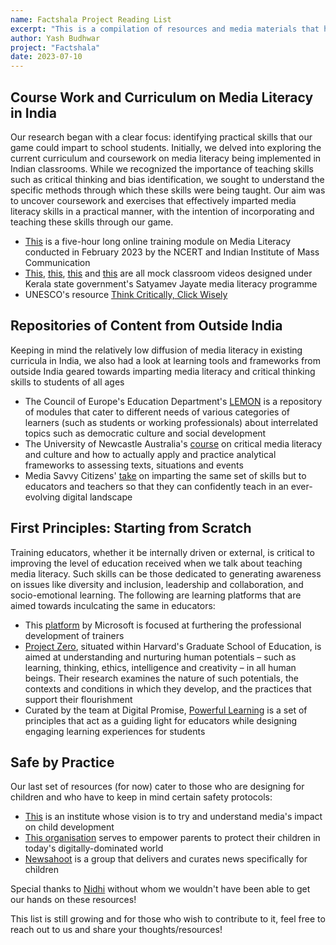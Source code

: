 ```yaml
---
name: Factshala Project Reading List
excerpt: "This is a compilation of resources and media materials that have informed the team in the creation of the project. By sharing our background research, we aim to provide a springboard for other initiatives and interventions"
author: Yash Budhwar
project: "Factshala"
date: 2023-07-10
---
```


## Course Work and Curriculum on Media Literacy in India

Our research began with a clear focus: identifying practical skills that our game could impart to school students. Initially, we delved into exploring the current curriculum and coursework on media literacy being implemented in Indian classrooms. While we recognized the importance of teaching skills such as critical thinking and bias identification, we sought to understand the specific methods through which these skills were being taught. Our aim was to uncover coursework and exercises that effectively imparted media literacy skills in a practical manner, with the intention of incorporating and teaching these skills through our game.

- [This](https://ciet.ncert.gov.in/activity/otml?lang=en) is a five-hour long online training module on Media Literacy conducted in February 2023 by the NCERT and Indian Institute of Mass Communication
- [This](https://www.youtube.com/watch?v=LNV6FvevzrY), [this](https://www.youtube.com/watch?v=YFUPrJVrTto), [this](https://www.youtube.com/watch?v=9sWXpLmtq-I) and [this](https://www.youtube.com/watch?v=29HPohQE0pc) are all mock classroom videos designed under Kerala state government's Satyamev Jayate media literacy programme
- UNESCO's resource [Think Critically, Click Wisely](https://www.unesco.org/en/articles/media-and-information-literate-citizens-think-critically-click-wisely)

## Repositories of Content from Outside India

Keeping in mind the relatively low diffusion of media literacy in existing curricula in India, we also had a look at learning tools and frameworks from outside India geared towards imparting media literacy and critical thinking skills to students of all ages

- The Council of Europe's Education Department's [LEMON](https://www.coe.int/en/web/learning-resources) is a repository of modules that cater to different needs of various categories of learners (such as students or working professionals) about interrelated topics such as democratic culture and social development
- The University of Newcastle Australia's [course](https://www.futurelearn.com/courses/critical-media-literacy) on critical media literacy and culture and how to actually apply and practice analytical frameworks to assessing texts, situations and events
- Media Savvy Citizens' [take](https://www.mediasavvycitizens.com/highlights) on imparting the same set of skills but to educators and teachers so that they can confidently teach in an ever-evolving digital landscape

## First Principles: Starting from Scratch

Training educators, whether it be internally driven or external, is critical to improving the level of education received when we talk about teaching media literacy. Such skills can be those dedicated to generating awareness on issues like diversity and inclusion, leadership and collaboration, and socio-emotional learning. The following are learning platforms that are aimed towards inculcating the same in educators:

- This [platform](https://learn.microsoft.com/en-us/training/educator-center/?source=mec) by Microsoft is focused at furthering the professional development of trainers
- [Project Zero](https://pz.harvard.edu/search/resources), situated within Harvard's Graduate School of Education, is aimed at understanding and nurturing human potentials – such as learning, thinking, ethics, intelligence and creativity – in all human beings. Their research examines the nature of such potentials, the contexts and conditions in which they develop, and the practices that support their flourishment
- Curated by the team at Digital Promise, [Powerful Learning](https://digitalpromise.org/powerful-learning/) is a set of principles that act as a guiding light for educators while designing engaging learning experiences for students

## Safe by Practice

Our last set of resources (for now) cater to those who are designing for children and who have to keep in mind certain safety protocols:

- [This](https://www.childrenandscreens.com/) is an institute whose vision is to try and understand media's impact on child development
- [This organisation](https://www.digitalparentingcoach.com/) serves to empower parents to protect their children in today's digitally-dominated world
- [Newsahoot](https://www.newsahoot.com/) is a group that delivers and curates news specifically for children

Special thanks to [Nidhi](https://www.linkedin.com/in/nidhi-sudhan/) without whom we wouldn't have been able to get our hands on these resources!

This list is still growing and for those who wish to contribute to it, feel free to reach out to us and share your thoughts/resources!
